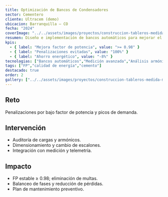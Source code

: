 ```yaml
---
title: Optimización de Bancos de Condensadores
sector: Cementero
cliente: Ultracem (demo)
ubicacion: Barranquilla – CO
fecha: "2024"
coverImage: "../../assets/images/proyectos/construccion-tableros-medida-miobox/construccion-tableros-medida-miobox.jpg"
resumen: Diseño e implementación de bancos automáticos para mejorar el factor de potencia y reducir penalizaciones.
kpis:
  - { label: "Mejora factor de potencia", value: ">= 0.98" }
  - { label: "Penalizaciones evitadas", value: "100%" }
  - { label: "Ahorro energético", value: "-8%" }
tecnologias: ["Bancos automáticos","Medición avanzada","Análisis armónicos"]
tags: ["FP","calidad de energía","cemento"]
destacado: true
order: 2
gallery: ["../../assets/images/proyectos/construccion-tableros-medida-miobox/construccion-tableros-medida-miobox.jpg","../../assets/images/proyectos/construccion-tableros-medida-miobox/construccion-tableros-medida-miobox-frente.jpg"]
---
```


## Reto
Penalizaciones por bajo factor de potencia y picos de demanda.

## Intervención
- Auditoría de cargas y armónicos.
- Dimensionamiento y cambio de escalones.
- Integración con medición y telemetría.

## Impacto
- FP estable ≥ 0.98; eliminación de multas.
- Balanceo de fases y reducción de pérdidas.
- Plan de mantenimiento preventivo.